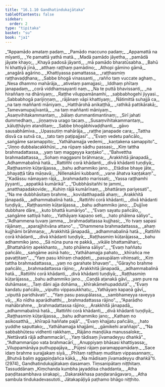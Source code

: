 ```yaml
---
title: "16.1.10 Gandhatindukajātaka"
tableOfContents: false
sidebar:
  order: 2
type: "tipitaka"
basket: "su"
book: "ja1"
---
```



<DynamicBreadcrumb />

<Division number="332" book="ja1">

<Paragraph number="3596" type="verses" book="ja1">
_“Appamādo amataṃ padaṃ,_  
_Pamādo maccuno padaṃ;_  
_Appamattā na mīyanti,_  
_Ye pamattā yathā matā._  

</Paragraph>

</Division>
<Division number="333" book="ja1">

<Paragraph number="3597" type="verses" book="ja1">
_Madā pamādo jāyetha,_  
_pamādā jāyate khayo;_  
_Khayā padosā jāyanti,_  
_mā pamādo bharatūsabha._  

</Paragraph>

</Division>
<Division number="334" book="ja1">

<Paragraph number="3598" type="verses" book="ja1">
_Bahū hi khattiyā jīnā,_  
_atthaṃ raṭṭhaṃ pamādino;_  
_Athopi gāmino gāmā,_  
_anagārā agārino._  

</Paragraph>

</Division>
<Division number="335" book="ja1">

<Paragraph number="3599" type="verses" book="ja1">
_Khattiyassa pamattassa,_  
_raṭṭhasmiṃ raṭṭhavaḍḍhana;_  
_Sabbe bhogā vinassanti,_  
_rañño taṃ vuccate aghaṃ._  

</Paragraph>

</Division>
<Division number="336" book="ja1">

<Paragraph number="3600" type="verses" book="ja1">
_Nesa dhammo mahārāja,_  
_ativelaṃ pamajjasi;_  
_Iddhaṃ phītaṃ janapadaṃ,_  
_corā viddhaṃsayanti naṃ._  

</Paragraph>

</Division>
<Division number="337" book="ja1">

<Paragraph number="3601" type="verses" book="ja1">
_Na te puttā bhavissanti,_  
_na hiraññaṃ na dhāniyaṃ;_  
_Raṭṭhe viluppamānamhi,_  
_sabbabhogehi jiyyasi._  

</Paragraph>

</Division>
<Division number="338" book="ja1">

<Paragraph number="3602" type="verses" book="ja1">
_Sabbabhogā parijiṇṇaṃ,_  
_rājānaṃ vāpi khattiyaṃ;_  
_Ñātimittā suhajjā ca,_  
_na taṃ maññanti māniyaṃ._  

</Paragraph>

</Division>
<Division number="339" book="ja1">

<Paragraph number="3603" type="verses" book="ja1">
_Hatthārohā anikaṭṭhā,_  
_rathikā pattikārakā;_  
_Tamevamupajīvantā,_  
_na taṃ maññanti māniyaṃ._  

</Paragraph>

</Division>
<Division number="340" book="ja1">

<Paragraph number="3604" type="verses" book="ja1">
_Asaṃvihitakammantaṃ,_  
_bālaṃ dummantimantinaṃ;_  
_Sirī jahati dummedhaṃ,_  
_jiṇṇaṃva urago tacaṃ._  

</Paragraph>

</Division>
<Division number="341" book="ja1">

<Paragraph number="3605" type="verses" book="ja1">
_Susaṃvihitakammantaṃ,_  
_kāluṭṭhāyiṃ atanditaṃ;_  
_Sabbe bhogābhivaḍḍhanti,_  
_gāvo sausabhāmiva._  

</Paragraph>

</Division>
<Division number="342" book="ja1">

<Paragraph number="3606" type="verses" book="ja1">
_Upassutiṃ mahārāja,_  
_raṭṭhe janapade cara;_  
_Tattha disvā ca sutvā ca,_  
_tato taṃ paṭipajjasi”._  

</Paragraph>

</Division>
<Division number="343" book="ja1">

<Paragraph number="3607" type="verses" book="ja1">
_“Evaṃ vedetu pañcālo,_  
_saṅgāme saramappito;_  
_Yathāhamajja vedemi,_  
_kaṇṭakena samappito”._  

</Paragraph>

</Division>
<Division number="344" book="ja1">

<Paragraph number="3608" type="verses" book="ja1">
_“Jiṇṇo dubbalacakkhūsi,_  
_na rūpaṃ sādhu passasi;_  
_Kiṃ tattha brahmadattassa,_  
_yaṃ taṃ maggeyya kaṇṭako”._  

</Paragraph>

</Division>
<Division number="345" book="ja1">

<Paragraph number="3609" type="verses" book="ja1">
_“Bahvettha brahmadattassa,_  
_Sohaṃ maggasmi brāhmaṇa;_  
_Arakkhitā jānapadā,_  
_Adhammabalinā hatā._  

</Paragraph>

</Division>
<Division number="346" book="ja1">

<Paragraph number="3610" type="verses" book="ja1">
_Rattiñhi corā khādanti,_  
_divā khādanti tuṇḍiyā;_  
_Raṭṭhasmiṃ kūṭarājassa,_  
_bahu adhammiko jano._  

</Paragraph>

</Division>
<Division number="347" book="ja1">

<Paragraph number="3611" type="verses" book="ja1">
_Etādise bhaye jāte,_  
_bhayaṭṭā tāta māṇavā;_  
_Nillenakāni kubbanti,_  
_vane āhatva kaṇṭakaṃ”._  

</Paragraph>

</Division>
<Division number="348" book="ja1">

<Paragraph number="3612" type="verses" book="ja1">
_“Kadāssu nāmayaṃ rājā,_  
_brahmadatto marissati;_  
_Yassa raṭṭhamhi jiyyanti,_  
_appatikā kumārikā”._  

</Paragraph>

</Division>
<Division number="349" book="ja1">

<Paragraph number="3613" type="verses" book="ja1">
_“Dubbhāsitañhi te jammi,_  
_anatthapadakovide;_  
_Kuhiṃ rājā kumārīnaṃ,_  
_bhattāraṃ pariyesati”._  

</Paragraph>

</Division>
<Division number="350" book="ja1">

<Paragraph number="3614" type="verses" book="ja1">
_“Na me dubbhāsitaṃ brahme,_  
_kovidatthapadā ahaṃ;_  
_Arakkhitā jānapadā,_  
_adhammabalinā hatā._  

</Paragraph>

</Division>
<Division number="351" book="ja1">

<Paragraph number="3615" type="verses" book="ja1">
_Rattiñhi corā khādanti,_  
_divā khādanti tuṇḍiyā;_  
_Raṭṭhasmiṃ kūṭarājassa,_  
_bahu adhammiko jano;_  
_Dujjīve dubbhare dāre,_  
_kuto bhattā kumāriyo”._  

</Paragraph>

</Division>
<Division number="352" book="ja1">

<Paragraph number="3616" type="verses" book="ja1">
_“Evaṃ sayatu pañcālo,_  
_saṅgāme sattiyā hato;_  
_Yathāyaṃ kapaṇo seti,_  
_hato phālena sāliyo”._  

</Paragraph>

</Division>
<Division number="353" book="ja1">

<Paragraph number="3617" type="verses" book="ja1">
_“Adhammena tuvaṃ jamma,_  
_brahmadattassa kujjhasi;_  
_Yo tvaṃ sapasi rājānaṃ,_  
_aparajjhitvāna attano”._  

</Paragraph>

</Division>
<Division number="354" book="ja1">

<Paragraph number="3618" type="verses" book="ja1">
_“Dhammena brahmadattassa,_  
_ahaṃ kujjhāmi brāhmaṇa;_  
_Arakkhitā jānapadā,_  
_adhammabalinā hatā._  

</Paragraph>

</Division>
<Division number="355" book="ja1">

<Paragraph number="3619" type="verses" book="ja1">
_Rattiñhi corā khādanti,_  
_divā khādanti tuṇḍiyā;_  
_Raṭṭhasmiṃ kūṭarājassa,_  
_bahu adhammiko jano._  

</Paragraph>

</Division>
<Division number="356" book="ja1">

<Paragraph number="3620" type="verses" book="ja1">
_Sā nūna puna re pakkā,_  
_vikāle bhattamāhari;_  
_Bhattahāriṃ apekkhanto,_  
_hato phālena sāliyo”._  

</Paragraph>

</Division>
<Division number="357" book="ja1">

<Paragraph number="3621" type="verses" book="ja1">
_“Evaṃ haññatu pañcālo,_  
_saṅgāme asinā hato;_  
_Yathāhamajja pahato,_  
_khīrañca me pavaṭṭitaṃ”._  

</Paragraph>

</Division>
<Division number="358" book="ja1">

<Paragraph number="3622" type="verses" book="ja1">
_“Yaṃ pasu khīraṃ chaḍḍeti,_  
_pasupālaṃ vihiṃsati;_  
_Kiṃ tattha brahmadattassa,_  
_yaṃ no garahate bhavaṃ”._  

</Paragraph>

</Division>
<Division number="359" book="ja1">

<Paragraph number="3623" type="verses" book="ja1">
_“Gārayho brahme pañcālo,_  
_brahmadattassa rājino;_  
_Arakkhitā jānapadā,_  
_adhammabalinā hatā._  

</Paragraph>

</Division>
<Division number="360" book="ja1">

<Paragraph number="3624" type="verses" book="ja1">
_Rattiñhi corā khādanti,_  
_divā khādanti tuṇḍiyā;_  
_Raṭṭhasmiṃ kūṭarājassa,_  
_bahu adhammiko jano._  

</Paragraph>

</Division>
<Division number="361" book="ja1">

<Paragraph number="3625" type="verses" book="ja1">
_Caṇḍā aṭanakā gāvī,_  
_yaṃ pure na duhāmase;_  
_Taṃ dāni ajja dohāma,_  
_khīrakāmehupaddutā”._  

</Paragraph>

</Division>
<Division number="362" book="ja1">

<Paragraph number="3626" type="verses" book="ja1">
_“Evaṃ kandatu pañcālo,_  
_viputto vippasukkhatu;_  
_Yathāyaṃ kapaṇā gāvī,_  
_viputtā paridhāvati”._  

</Paragraph>

</Division>
<Division number="363" book="ja1">

<Paragraph number="3627" type="verses" book="ja1">
_“Yaṃ pasu pasupālassa,_  
_sambhameyya raveyya vā;_  
_Ko nīdha aparādhatthi,_  
_brahmadattassa rājino”._  

</Paragraph>

</Division>
<Division number="364" book="ja1">

<Paragraph number="3628" type="verses" book="ja1">
_“Aparādho mahābrahme,_  
_brahmadattassa rājino;_  
_Arakkhitā jānapadā,_  
_adhammabalinā hatā._  

</Paragraph>

</Division>
<Division number="365" book="ja1">

<Paragraph number="3629" type="verses" book="ja1">
_Rattiñhi corā khādanti,_  
_divā khādanti tuṇḍiyā;_  
_Raṭṭhasmiṃ kūṭarājassa,_  
_bahu adhammiko jano;_  
_Kathaṃ no asikosatthā,_  
_khīrapā haññate pajā”._  

</Paragraph>

</Division>
<Division number="366" book="ja1">

<Paragraph number="3630" type="verses" book="ja1">
_“Evaṃ khajjatu pañcālo,_  
_hato yuddhe saputtako;_  
_Yathāhamajja khajjāmi,_  
_gāmikehi araññajo”._  

</Paragraph>

</Division>
<Division number="367" book="ja1">

<Paragraph number="3631" type="verses" book="ja1">
_“Na sabbabhūtesu vidhenti rakkhaṃ,_  
_Rājāno maṇḍūka manussaloke;_  
_Nettāvatā rājā adhammacārī,_  
_Yaṃ tādisaṃ jīvamadeyyu dhaṅkā”._  

</Paragraph>

</Division>
<Division number="368" book="ja1">

<Paragraph number="3632" type="verses" book="ja1">
_“Adhammarūpo vata brahmacārī,_  
_Anuppiyaṃ bhāsasi khattiyassa;_  
_Viluppamānāya puthuppajāya,_  
_Pūjesi rājaṃ paramappamādaṃ._  

</Paragraph>

</Division>
<Division number="369" book="ja1">

<Paragraph number="3633" type="verses" book="ja1">
_Sace idaṃ brahme surajjakaṃ siyā,_  
_Phītaṃ raṭṭhaṃ muditaṃ vippasannaṃ;_  
_Bhutvā baliṃ aggapiṇḍañca kākā,_  
_Na mādisaṃ jīvamadeyyu dhaṅkā”ti. (2974)_  


</Paragraph>
</Division>

<Paragraph number="3634" type="center" book="ja1">
Gandhatindukajātakaṃ dasamaṃ.



</Paragraph>

<Paragraph number="3635" type="center" book="ja1">
Tiṃsanipātaṃ niṭṭhitaṃ.



</Paragraph>

<Paragraph number="3636" type="center" book="ja1">
Tassuddānaṃ


</Paragraph>

<Paragraph number="3637" type="verses" book="ja1">
_Kiṃchanda kumbha jayaddisa chaddanta,_  
_Atha paṇḍitasambhava sirakapi;_  
_Dakarakkhasa paṇḍaranāgavaro,_  
_Atha sambula tindukadevasutoti._  


</Paragraph>

<Paragraph number="3638" type="center" book="ja1">
Jātakapāḷiyā paṭhamo bhāgo niṭṭhito.
</Paragraph>